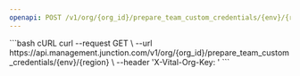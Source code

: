 ```yaml
---
openapi: POST /v1/org/{org_id}/prepare_team_custom_credentials/{env}/{region}
---
```



<OrgManagementAPI />

<RequestExample>
```bash cURL
curl --request GET \
  --url https://api.management.junction.com/v1/org/{org_id}/prepare_team_custom_credentials/{env}/{region} \
  --header 'X-Vital-Org-Key: <api-key>'
```
</RequestExample>
